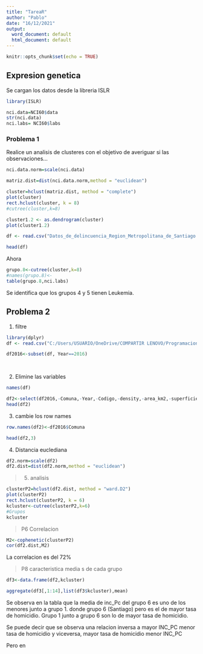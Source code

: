```yaml
---
title: "TareaR"
author: "Pablo"
date: "16/12/2021"
output:
  word_document: default
  html_document: default
---
```


```r
knitr::opts_chunk$set(echo = TRUE)
```

## Expresion genetica


Se cargan los datos desde la libreria ISLR 

```r
library(ISLR)

nci.data=NCI60$data
str(nci.data)
nci.labs= NCI60$labs

```

### Problema 1

Realice un analisis de clusteres con el objetivo de averiguar si las observaciones...


```r

nci.data.norm=scale(nci.data)

matriz.dist=dist(nci.data.norm,method = "euclidean")

cluster=hclust(matriz.dist, method = "complete")
plot(cluster)
rect.hclust(cluster, k = 8)
#cutree(cluster,k=8)

cluster1.2 <- as.dendrogram(cluster)
plot(cluster1.2)

```

```r

df <- read.csv("Datos_de_delincuencia_Region_Metropolitana_de_Santiago.csv")

head(df)

```


Ahora

```r

grupo.8<-cutree(cluster,k=8)
#names(grupo.8)<-
table(grupo.8,nci.labs)

```

Se identifica que los grupos 4 y 5 tienen Leukemia.


## Problema 2

1) filtre

```r

library(dplyr)
df <- read.csv("C:/Users/USUARIO/OneDrive/COMPARTIR LENOVO/Programacion R/TareaR/Datos_de_delincuencia_Region_Metropolitana_de_Santiago.csv")

df2016<-subset(df, Year==2016)

              
```

2) Elimine las variables

```r

names(df)

df2<-select(df2016,-Comuna,-Year,-Codigo,-density,-area_km2,-superficie,-comuna,-Pop )
head(df2)

```

3) cambie los row names

```r

row.names(df2)<-df2016$Comuna

head(df2,3)

```

4) Distancia euclediana

```r

df2.norm=scale(df2)
df2.dist=dist(df2.norm,method = "euclidean")


```


> 5) analisis


```r

clusterP2=hclust(df2.dist, method = "ward.D2")
plot(clusterP2)
rect.hclust(clusterP2, k = 6)
kcluster<-cutree(clusterP2,k=6)
#Grupos
kcluster
```

> P6 Correlacion

```r
M2<-cophenetic(clusterP2)
cor(df2.dist,M2)

```

La correlacion es del 72%

> P8 caracteristica media s de cada grupo


```r


df3<-data.frame(df2,kcluster)

aggregate(df3[,1:14],list(df3$kcluster),mean)


```
Se observa en la tabla que la media de inc_Pc del grupo 6 es uno de los menores junto a grupo 1. donde grupo 6 (Santiago) pero es el de mayor tasa de homicidio.
Grupo 1 junto a grupo 6 son lo de mayor tasa de homicidio.

Se puede decir que se observa una relacion inversa a mayor INC_PC menor tasa de homicidio y viceversa, mayor tasa de homicidio menor INC_PC

Pero en 

